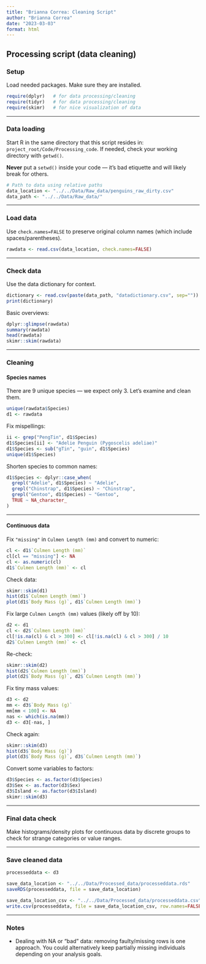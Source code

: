 ```yaml
---
title: "Brianna Correa: Cleaning Script"
author: "Brianna Correa"
date: "2023-03-03"
format: html
---
```


## Processing script (data cleaning)

### Setup

Load needed packages. Make sure they are installed.

```r
require(dplyr)   # for data processing/cleaning
require(tidyr)   # for data processing/cleaning
require(skimr)   # for nice visualization of data 
```

---

### Data loading

Start R in the same directory that this script resides in: `project_root/Code/Processing_code`.
If needed, check your working directory with `getwd()`.

**Never** put a `setwd()` inside your code — it's bad etiquette and will likely break for others.

```r
# Path to data using relative paths
data_location <- "../../Data/Raw_data/penguins_raw_dirty.csv"
data_path <- "../../Data/Raw_data/"
```

---

### Load data

Use `check.names=FALSE` to preserve original column names (which include spaces/parentheses).

```r
rawdata <- read.csv(data_location, check.names=FALSE)
```

---

### Check data

Use the data dictionary for context.

```r
dictionary <- read.csv(paste(data_path, "datadictionary.csv", sep=""))
print(dictionary)
```

Basic overviews:

```r
dplyr::glimpse(rawdata)
summary(rawdata)
head(rawdata)
skimr::skim(rawdata)
```

---

### Cleaning

#### Species names

There are 9 unique species — we expect only 3. Let's examine and clean them.

```r
unique(rawdata$Species)
d1 <- rawdata
```

Fix mispellings:

```r
ii <- grep("PengTin", d1$Species)
d1$Species[ii] <- "Adelie Penguin (Pygoscelis adeliae)"
d1$Species <- sub("gTin", "guin", d1$Species)
unique(d1$Species)
```

Shorten species to common names:

```r
d1$Species <- dplyr::case_when(
  grepl("Adelie", d1$Species) ~ "Adelie",
  grepl("Chinstrap", d1$Species) ~ "Chinstrap",
  grepl("Gentoo", d1$Species) ~ "Gentoo",
  TRUE ~ NA_character_
)
```

---

#### Continuous data

Fix `"missing"` in `Culmen Length (mm)` and convert to numeric:

```r
cl <- d1$`Culmen Length (mm)`
cl[cl == "missing"] <- NA
cl <- as.numeric(cl)
d1$`Culmen Length (mm)` <- cl
```

Check data:

```r
skimr::skim(d1)
hist(d1$`Culmen Length (mm)`)
plot(d1$`Body Mass (g)`, d1$`Culmen Length (mm)`)
```

Fix large `Culmen Length (mm)` values (likely off by 10):

```r
d2 <- d1
cl <- d2$`Culmen Length (mm)`
cl[!is.na(cl) & cl > 300] <- cl[!is.na(cl) & cl > 300] / 10
d2$`Culmen Length (mm)` <- cl
```

Re-check:

```r
skimr::skim(d2)
hist(d2$`Culmen Length (mm)`)
plot(d2$`Body Mass (g)`, d2$`Culmen Length (mm)`)
```

Fix tiny mass values:

```r
d3 <- d2
mm <- d3$`Body Mass (g)`
mm[mm < 100] <- NA
nas <- which(is.na(mm))
d3 <- d3[-nas, ]
```

Check again:

```r
skimr::skim(d3)
hist(d3$`Body Mass (g)`)
plot(d3$`Body Mass (g)`, d3$`Culmen Length (mm)`)
```

Convert some variables to factors:

```r
d3$Species <- as.factor(d3$Species)
d3$Sex <- as.factor(d3$Sex)
d3$Island <- as.factor(d3$Island)
skimr::skim(d3)
```

---

### Final data check

Make histograms/density plots for continuous data by discrete groups to check for strange categories or value ranges.

---

### Save cleaned data

```r
processeddata <- d3

save_data_location <- "../../Data/Processed_data/processeddata.rds"
saveRDS(processeddata, file = save_data_location)

save_data_location_csv <- "../../Data/Processed_data/processeddata.csv"
write.csv(processeddata, file = save_data_location_csv, row.names=FALSE)
```

---

### Notes

* Dealing with NA or "bad" data: removing faulty/missing rows is one approach. You could alternatively keep partially missing individuals depending on your analysis goals.

